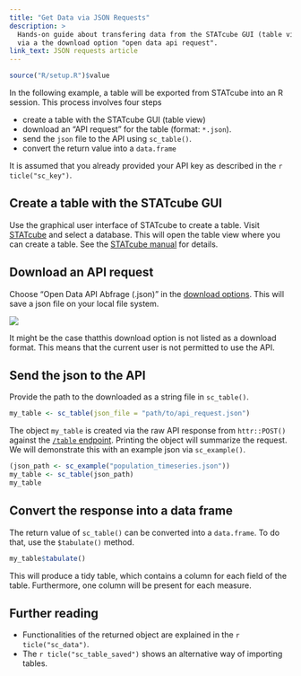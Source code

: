 ```yaml
---
title: "Get Data via JSON Requests"
description: >
  Hands-on guide about transfering data from the STATcube GUI (table view) to R sessions
  via a the download option "open data api request".
link_text: JSON requests article
---
```


```r
source("R/setup.R")$value
```


In the following example, a table will be exported from STATcube into an
R session. This process involves four steps

* create a table with the STATcube GUI (table view)
* download an "API request" for the table (format: `*.json`).
* send the `json` file to the API using `sc_table()`.
* convert the return value into a `data.frame`

It is assumed that you already provided your API key as described in the `r ticle("sc_key")`.

## Create a table with the STATcube GUI

Use the graphical user interface of STATcube to create a table. Visit
[STATcube] and select a database. This will open the table view where you can 
create a table. See the [STATcube manual] for details.

## Download an API request

Choose "Open Data API Abfrage (.json)" in the [download options]. This will
save a json file on your local file system.

 <img src="img/download_json.png" />
 
It might be the case thatthis download option is not listed as a download format.
This means that the current user is not permitted to use the API.

## Send the json to the API

Provide the path to the downloaded as a string file in `sc_table()`.

``` r
my_table <- sc_table(json_file = "path/to/api_request.json")
```

The object `my_table` is created via the raw API response from `httr::POST()` against the [`/table` endpoint].
Printing the object will summarize the request.
We will demonstrate this with an example json via `sc_example()`.
 
```r
(json_path <- sc_example("population_timeseries.json"))
my_table <- sc_table(json_path)
my_table
```

## Convert the response into a data frame

The return value of `sc_table()` can be converted into a `data.frame`.
To do that, use the `$tabulate()` method.

```r
my_table$tabulate()
```

This will produce a tidy table, which contains a column for each field of the table.
Furthermore, one column will be present for each measure.

## Further reading

* Functionalities of the returned object are explained in the `r ticle("sc_data")`.
* The `r ticle("sc_table_saved")` shows an alternative way of importing tables.

[`/table` endpoint]: https://docs.wingarc.com.au/superstar/latest/open-data-api/open-data-api-reference/table-endpoint
[download options]: https://docs.wingarc.com.au/superstar/latest/superweb2/user-guide/download-tables
[STATcube]: http://sdbext:8081/statistik.at/ext/statcube/home
[STATcube manual]: http://www.statistik.at/wcm/idc/idcplg?IdcService=GET_PDF_FILE&dDocName=105692
